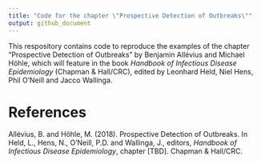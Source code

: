 ```yaml
---
title: "Code for the chapter \"Prospective Detection of Outbreaks\""
output: github_document
---
```


This respository contains code to reproduce the examples of the chapter 
"Prospective Detection of Outbreaks" by Benjamin Allévius and Michael Höhle,
which will feature in the book _Handbook of Infectious Disease Epidemiology_ 
(Chapman & Hall/CRC), edited by Leonhard Held, Niel Hens, Phil O’Neill and Jacco 
Wallinga.

# References

Allévius, B. and Höhle, M. (2018). Prospective Detection of Outbreaks. In
Held, L., Hens, N., O’Neill, P.D. and Wallinga, J., editors,
_Handbook of Infectious Disease Epidemiology_, chapter [TBD]. 
Chapman & Hall/CRC.
